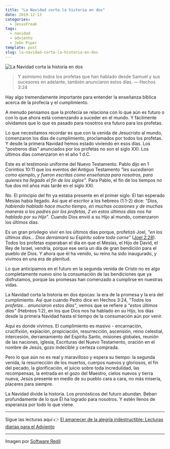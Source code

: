 ```yaml
---
title: "La Navidad corta la historia en dos"
date: 2019-12-13
categories:
  - JesusFreak
tags:
  - navidad
  - adviento
  - John Piper
template: post
slug: la-navidad-corta-la-historia-en-dos
---
```


![La Navidad corta la historia en dos](https://i.imgur.com/9OjjDMA.jpg)

> Y asimismo todos los profetas que han hablado desde Samuel y sus sucesores en adelante, también anunciaron estos días. — Hechos 3:24

Hay algo tremendamente importante para entender la enseñanza bíblica acerca de la profecía y el cumplimiento.

A menudo pensamos que la profecía se relaciona con lo que aún es futuro o con lo que ahora está comenzando a suceder en el mundo. Y fácilmente olvidamos que lo que es pasado para nosotros era futuro para los profetas.

Lo que necesitamos recordar es que con la venida de Jesucristo al mundo, comenzaron los días de cumplimiento, proclamados por todos los profetas. Y desde la primera Navidad hemos estado viviendo en esos días. Los "postreros días" anunciados por los profetas no son el siglo XXI. Los últimos días comenzaron en el año 1 d.C.

Este es el testimonio uniforme del Nuevo Testamento. Pablo dijo en 1 Corintios 10:11 que los eventos del Antiguo Testamento _"les sucedieron como ejemplo, y fueron escritas como enseñanza para nosotros, para quienes ha llegado el fin de los siglos"_. Para Pablo, el fin de los tiempos no fue dos mil años más tarde en el siglo XXI.

No. El principio del fin ya estaba presente en el primer siglo. El tan esperado Mesías había llegado. Así que el escritor a los hebreos (1:1-2) dice: _"Dios, habiendo hablado hace mucho tiempo, en muchas ocasiones y de muchas maneras a los padres por los profetas, 2 en estos últimos días nos ha hablado por su Hijo"_. Cuando Dios envió a su Hijo al mundo, comenzaron los últimos días.

Es un gran privilegio vivir en los últimos días porque, profetizó Joel, _"en los últimos días... Dios derramará su Espíritu sobre toda carne"_ ([Joel 2:28](https://www.biblegateway.com/passage/?search=Joel+2%3A28&version=LBLA)). Todos los profetas esperaban el día en que el Mesías, el Hijo de David, el Rey de Israel, vendría, porque ese sería un día de gran bendición para el pueblo de Dios. Y ahora que él ha venido, su reino ha sido inaugurado, y vivimos en una era de plenitud.

Lo que anticipamos en el futuro en la segunda venida de Cristo no es algo completamente nuevo sino la consumación de las bendiciones que ya disfrutamos, porque las promesas han comenzado a cumplirse en nuestras vidas.

La Navidad corta la historia en dos épocas: la era de la promesa y la era del cumplimiento. Así que cuando Pedro dice en Hechos 3:24, _"Todos los profetas... anunciaron estos días"_, vemos que se refiere a _"estos últimos días"_ (Hebreos 1:2), en los que Dios nos ha hablado en su Hijo, los días desde la primera Navidad hasta el tiempo de la consumación aún por venir.

Aquí es donde vivimos. El cumplimiento es masivo - encarnación, crucifixión, expiación, propiciación, resurrección, ascensión, reino celestial, intercesión, derramamiento del Espíritu Santo, misiones globales, reunión de las naciones, iglesia, Escrituras del Nuevo Testamento, oración en el nombre de Jesús, gozo indecible y certeza comprada.

Pero lo que aún no es real y maravilloso y espera su tiempo: la segunda venida, la resurrección de los muertos, cuerpos nuevos y gloriosos, el fin del pecado, la glorificación, el juicio sobre toda incredulidad, las recompensas, la entrada en el gozo del Maestro, cielos nuevos y tierra nueva, Jesús presente en medio de su pueblo cara a cara, no más miseria, placeres para siempre.

La Navidad divide la historia. Los pronósticos del futuro abundan. Beban profundamente de lo que Él ha logrado para nosotros. Y estén llenos de esperanza por todo lo que viene.

---

Sigue las lecturas aquí 👉 [El amanecer de la alegría indestructible: Lecturas diarias para el Adviento](/el-amanecer-de-una-alegria-indestructible)

---

Imagen por [Software Redil](https://www.facebook.com/SoftwareRedil/photos/a.546271968897442/716627291861908/?type=3&theater)
